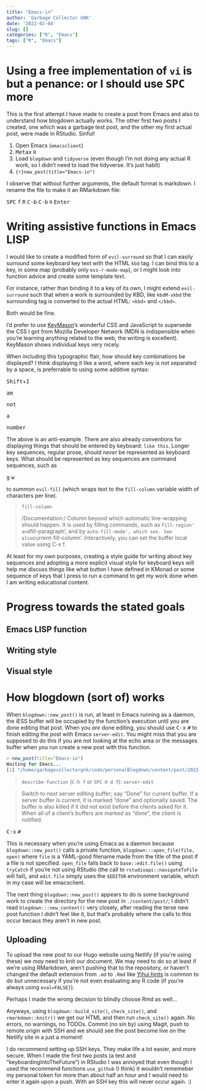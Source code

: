 ```yaml
---
title: "Emacs-in"
author: 'Garbage Collector GNK'
date: '2022-02-04'
slug: []
categories: ["R", "Emacs"]
tags: ["R", "Emacs"]
---
```


# Using a free implementation of `vi` is but a penance: or I should use <kbd>SPC</kbd> more
This is the first attempt I have made to create a post from Emacs and also to
understand how blogdown actually works. The other first two posts I created, one
which was a garbage test post, and the other my first actual post, were made in
RStudio. Sinful!

1. Open Emacs (`emacsclient`)
2. <kbd>Meta</kbd><kbd>x</kbd> `R`
3. Load `blogdown` and `tidyverse` (even though I'm not doing any actual R work, so I didn't need to load the tidyverse. It's just habit)
4. ```{r}new_post(title="Emacs-in")```

I observe that without further arguments, the default format is markdown. I rename the file to make it an RMarkdown file:

<kbd>SPC</kbd> <kbd>f</kbd> <kbd>R</kbd>
<kbd>C-b</kbd> <kbd>C-b</kbd>
`R`
<kbd>Enter</kbd>

# Writing assistive functions in Emacs LISP
I would like to create a modified form of `evil-surround` so that I can easily
surround some keyboard key text with the HTML `kbd` tag. I can bind this to a
key, in some map (probably only `ess-r-mode-map`), or I might look into function
advice and create some template text.

For instance, rather than binding it to a key of its own, I might extend
`evil-surround` such that when a work is surrounded by KBD, like `kbdM-xkbd` the
surrounding tag is converted to the actual HTML: `<kbd>` and `</kbd>`.

Both would be fine.

I'd prefer to use
[KeyMason](http://www.miragecraft.com/projects/keymason.html)'s wonderful CSS
and JavaScript to supersede the CSS I got from Mozilla Developer Network (MDN is
indispensible when you're learning anything related to the web; the writing is
excellent). KeyMason shows individual keys very nicely.

When including this typographic flair, how should key combinations be displayed?
I think displaying it like a word, where each key is not separated by a space,
is preferrable to using some additive syntax:

<p><kbd>Shift</kbd>$+$<kbd>I</kbd></p>
<p><kbd>a</kbd><kbd>m</kbd></p>
<p><kbd>n</kbd><kbd>o</kbd><kbd>t</kbd></p>
<p><kbd>a</kbd></p>
<p><kbd>n</kbd><kbd>u</kbd><kbd>m</kbd><kbd>b</kbd><kbd>e</kbd><kbd>r</kbd></p>

The above is an anti-example. There are also already conventions for displaying
things that should be entered by keyboard: `like this`. Longer key sequences,
regular prose, should *never* be represented as keyboard keys. What should be
represented as key sequences are command sequences, such as

<p><kbd>g</kbd> <kbd>w</kbd></p>

to summon `evil-fill` (which wraps text to the `fill-column` variable width of
characters per line).

> `fill-column`

> /Documentation:/ Column beyond which automatic line-wrapping should happen. It
> is used by filling commands, such as `fill-region' and `fill-paragraph', and
> by `auto-fill-mode', which see. See also `current-fill-column'. Interactively,
> you can set the buffer local value using C-x f.

At least for my own purposes, creating a style guide for writing about key
sequences and adopting a more explicit visual style for keyboard keys will help
me discuss things like what button I have defined in KMonad or some sequence of
keys that I press to run a command to get my work done when I am writing
educational content.

# Progress towards the stated goals
## Emacs LISP function
## Writing style
## Visual style

# How blogdown (sort of) works
When `blogdown::new_post()` is run, at least in Emacs running as a daemon, the
iESS buffer will be occupied by the function's execution until you are done
editing that post. When you *are* done editing, you should use <kbd>C-x</kbd>
<kbd>#</kbd> to finish editing the post with Emacs `server-edit`. You might miss
that you are supposed to do this if you are not looking at the echo area or the
messages buffer when you run create a new post with this function.

```r
> new_post(title="Emacs-in")
Waiting for Emacs...
[1] "/home/garbagecollectorgnk/code/personalBlogdown/content/post/2022-02-04-emacs-in/index.md"
```

> `describe-function` (`C-h f` or `SPC H d f`): `server-edit`

> Switch to next server editing buffer; say "Done" for current buffer. If a
> server buffer is current, it is marked "done" and optionally saved. The buffer
> is also killed if it did not exist before the clients asked for it. When all
> of a client’s buffers are marked as "done", the client is notified.

<kbd>C-x</kbd> <kbd>#</kbd>

This is necessary when you're using Emacs as a daemon because
`blogdown::new_post()` calls a private function, `blogdown:::open_file(file,
open)` where `file` is a YAML-good filename made from the title of the post if a
file is not specified. `open_file` falls back to `base::edit.file()` using
`tryCatch` if you're not using RStudio (the call to `rstudioapi::navigateToFile`
will fail), and `edit.file` simply uses the `$EDITOR` environment variable,
which in my case will be emacsclient.

The next thing `blogdown::new_post()` appears to do is some background work to
create the directory for the new post in `./content/post/`; I didn't read
`blogdown:::new_content()` very closely, after reading the terse new post
function I didn't feel like it, but that's probably where the calls to this
occur becaus they aren't in new post.

## Uploading
To upload the new post to our Hugo website using Netlify (if you're using these) we *may* need to knit our document. We may need to do so at least if we're using RMarkdown, aren't pushing that to the repository, or haven't changed the default extension from `.md` to `.Rmd` like [Yihui hints](https://yihui.org/en/2021/05/blogdown-knit-save/#4-consistent-behavior-with-md-posts) is common to do but unnecessary if you're not even evaluating any R code (if you're always using `eval=FALSE}`).

Perhaps I made the wrong decision to blindly choose Rmd as well…

Anyways, using `blogdown::build_site()`, `check_site()`, and `rmarkdown::knitr()` we get our HTML and then run `check_site()` again. No errors, no warnings, no TODOs. Commit (no sin by) using Magit, push to remote.origin with SSH and we should see the post become live on the Netlify site in a just a moment!

I do recommend setting up SSH keys. They make life a lot easier, and more secure. When I made the first two posts (a test and "keyboardingIntoTheFuture") in RStudio I was annoyed that even though I used the recommend functions `use_github` (I think) it wouldn't rememeber my personal token for more than about half an hour and I would need to enter it again upon a push. With an SSH key this will never occur again. :)
